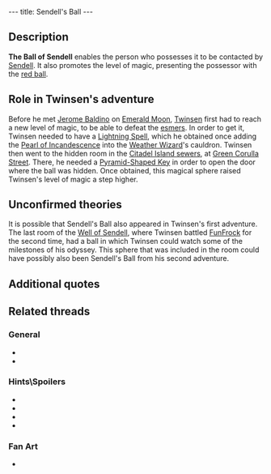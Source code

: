 ---
title: Sendell's Ball
---

{{twinsunica import}}{{Infobox Item
 |image=Sendbal.gif
 |type=tool
 |critical=yes
 |magical=yes
 |unique=yes
 |lba1=
 |lba2=yes
 |upgrades=no
 |rowposition=2
 |columnposition=2
 |effect=unique
 |effectamount=
 |combattype=none
 |powerlevel=red
 |rate=
 |range=
 |damage=
}}

{{Quote
 |quote=Thanks to Sendell's Ball, you just reached your third level of magic: red ball. With its help, Sendell can come and talk to you in case of danger.
 |character=Official description}}

==Description==
'''The Ball of Sendell''' enables the person who possesses it to be contacted by [[Sendell]]. It also promotes the level of magic, presenting the possessor with the [[Magic Ball|red ball]].

==Role in Twinsen's adventure==
Before he met [[Jerome Baldino]] on [[Emerald Moon]], [[Twinsen]] first had to reach a new level of magic, to be able to defeat the [[esmers]]. In order to get it, Twinsen needed to have a [[Lightning Spell]], which he obtained once adding the [[Pearl of Incandescence]] into the [[Weather Wizard]]'s cauldron. Twinsen then went to the hidden room in the [[Citadel Island sewers]], at [[Green Corulla Street]]. There, he needed a [[Pyramid-Shaped Key]] in order to open the door where the ball was hidden. Once obtained, this magical sphere raised Twinsen's level of magic a step higher.

==Unconfirmed theories==
It is possible that Sendell's Ball also appeared in Twinsen's first adventure. The last room of the [[Well of Sendell]], where Twinsen battled [[FunFrock]] for the second time, had a ball in which Twinsen could watch some of the milestones of his odyssey. This sphere that was included in the room could have possibly also been Sendell's Ball from his second adventure.

==Additional quotes==
{{Quote
 |quote=You just found Sendell's Ball. Now you have reached a new level of magic: Red Ball. It will also enable Sendell to contact you in case of danger.
 |character=A voice Twinsen heard when finding the ball}}
{{Quote
 |quote=Twinsen...Oh Twinsen, it's me, Sendell<nowiki>!!!</nowiki> Twinsen, a cosmic cataclysm is on its way<nowiki>!!!</nowiki> The moon has started to move<nowiki>!</nowiki> Soon, it is going to hurl itself against Twinsun, destroying our planet<nowiki>!!!</nowiki> You must stop Dark Monk and prevent him from using that infernal machine he built inside the statue. With it, he could attract and steal the energy that we could use to stop the moon<nowiki>!!!</nowiki> You must get the four key fragments, which are used in the ceremony and are protected by the Esmer races. With these fragments the statue of Dark Monk will emerge from the crater<nowiki>!!</nowiki> Once you stop Dark Monk, you will have to come back to Twinsun and, in the Well of the Sendells, I will help you stop the moon<nowiki>!!</nowiki>
 |character=Sendell, talking to Twinsen through the ball}}

==Related threads==
===General===
* {{thread|id=7742|title=Anyone have notice this???}}
* {{thread|id=7075|title=Just wondered...}}

===Hints\Spoilers===
* {{thread|id=7443|title=What happens if...}}
* {{thread|id=7093|title=Ball of Sendell!?!}}
* {{thread|id=2084|title=Ball of sendall}}
* {{thread|id=1260|title=Heeeeeeeeeeeeellllllllpppppppppp!}}

===Fan Art===
* {{post|id=38821|title=another......}}